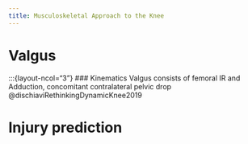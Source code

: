 ```yaml
---
title: Musculoskeletal Approach to the Knee
---
```




# Valgus

:::{layout-ncol="3"}
### Kinematics
Valgus consists of femoral IR and Adduction, concomitant contralateral pelvic drop @dischiaviRethinkingDynamicKnee2019



# Injury prediction
